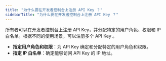 ```yaml
---
title: "为什么要在开发者控制台上注册 API Key ？"
sidebarTitle: "为什么要在开发者控制台上注册 API Key ？"
---
```


所有者可以在开发者控制台上注册 API Key，并分配特定的用户角色、权限和 IP 白名单。根据不同的使用场景，可以注册多个 API Key 。

- **指定用户角色和权限**：为 API Key 确定和分配特定的用户角色和权限。
- **指定 IP 白名单**：确定能够访问 API Key 的 IP 地址。